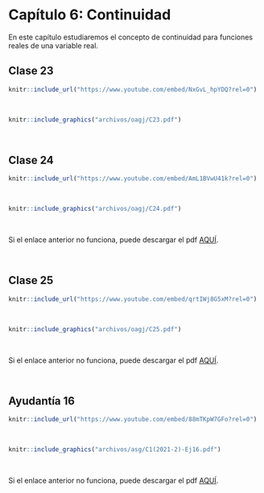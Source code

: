 
# Capítulo 6: Continuidad {-}

En este capítulo estudiaremos el concepto de continuidad para funciones reales de una variable real. 


## Clase 23  

<!--Aquí aparecerán tanto el video como las notas de dicha clase.-->
```r
knitr::include_url("https://www.youtube.com/embed/NxGvL_hpYDQ?rel=0")
```

</br> <!--Esto se pone para que se genere un espacio en blanco en la salida html-->


```r
knitr::include_graphics("archivos/oagj/C23.pdf")
```

<br/>

## Clase 24  

<!--Aquí aparecerán tanto el video como las notas de dicha clase.-->
```r
knitr::include_url("https://www.youtube.com/embed/AmL1BVwU41k?rel=0")
```

</br> <!--Esto se pone para que se genere un espacio en blanco en la salida html-->


```r
knitr::include_graphics("archivos/oagj/C24.pdf")
```

<br/>

Si el enlace anterior no funciona, puede descargar el pdf [AQUÍ](archivos/oagj/C24.pdf).


<br/>

## Clase 25  

<!--Aquí aparecerán tanto el video como las notas de dicha clase.-->
```r
knitr::include_url("https://www.youtube.com/embed/qrtIWj8G5xM?rel=0")
```

</br> <!--Esto se pone para que se genere un espacio en blanco en la salida html-->


```r
knitr::include_graphics("archivos/oagj/C25.pdf")
```

<br/>

Si el enlace anterior no funciona, puede descargar el pdf [AQUÍ](archivos/oagj/C25.pdf).

<br/>


## Ayudantía 16 {#ayudantia16}

<!--Aquí aparecerán tanto el video como las notas de dicha clase.-->
```r
knitr::include_url("https://www.youtube.com/embed/88mTKpW7GFo?rel=0")
```

</br> <!--Esto se pone para que se genere un espacio en blanco en la salida html-->


```r
knitr::include_graphics("archivos/asg/C1(2021-2)-Ej16.pdf")
```

</br>

Si el enlace anterior no funciona, puede descargar el pdf [AQUÍ](archivos/asg/C1(2021-2)-Ej16.pdf).


<br/>

